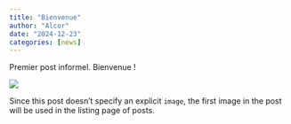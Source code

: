 ```yaml
---
title: "Bienvenue"
author: "Alcor"
date: "2024-12-23"
categories: [news]
---
```


Premier post informel. 
Bienvenue !

![](thumbnail.jpg)

Since this post doesn't specify an explicit `image`, the first image in the post will be used in the listing page of posts.
